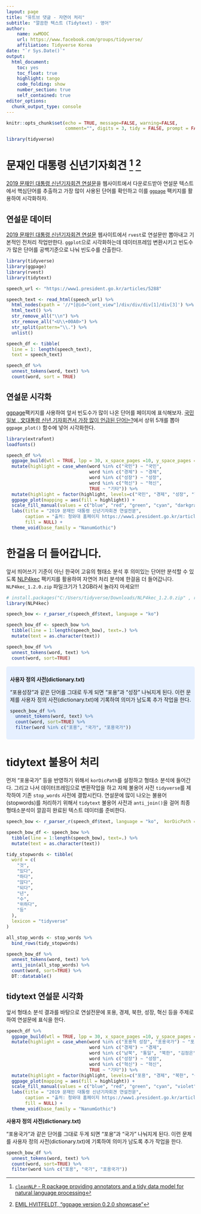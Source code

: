 ```yaml
---
layout: page
title: "유트브 댓글 - 자연어 처리"
subtitle: "깔끔한 텍스트 (Tidytext) - 영어"
author:
    name: xwMOOC
    url: https://www.facebook.com/groups/tidyverse/
    affiliation: Tidyverse Korea
date: "`r Sys.Date()`"
output:
  html_document: 
    toc: yes
    toc_float: true
    highlight: tango
    code_folding: show
    number_section: true
    self_contained: true
editor_options: 
  chunk_output_type: console
---
```


```r
knitr::opts_chunk$set(echo = TRUE, message=FALSE, warning=FALSE,
                      comment="", digits = 3, tidy = FALSE, prompt = FALSE, fig.align = 'center')

library(tidyverse)

```

# 문재인 대통령 신년기자회견 [^cleanNLP] [^ggpage] {#nlp-package}

[2019 문재인 대통령 신년기자회견 연설문](https://www1.president.go.kr/articles/5288)을 웹사이트에서 다운로드받아 연설문 텍스트에서 핵심단어를 추출하고 가장 많이 사용된 단어를 확인하고 이를 [`ggpage`](https://github.com/EmilHvitfeldt/ggpage) 팩키지를 활용하여 시각화하자.

[^cleanNLP]: [`cleanNLP` - R package providing annotators and a tidy data model for natural language processing](https://github.com/statsmaths/cleanNLP)
[^ggpage]: [EMIL HVITFELDT, "ggpage version 0.2.0 showcase"](https://www.hvitfeldt.me/blog/ggpage-version-0-2-0-showcase/)

## 연설문 데이터 {#nlp-package-text}

[2019 문재인 대통령 신년기자회견 연설문](https://www1.president.go.kr/articles/5288) 웹사이트에서 `rvest`로 연설문만 뽑아내고 기본적인 전처리 작업만한다.
`ggplot`으로 시각화하는데 데이터프레임 변환시키고 빈도수가 많은 단어를 공백기준으로 나눠 빈도수를 산출한다.

```r
library(tidyverse)
library(ggpage)
library(rvest)
library(tidytext)

speech_url <- "https://www1.president.go.kr/articles/5288"

speech_text <- read_html(speech_url) %>%
  html_nodes(xpath = '//*[@id="cont_view"]/div/div/div[1]/div[3]') %>%
  html_text() %>%
  str_remove_all("\\n") %>% 
  str_remove_all("<U\\+00A0>") %>% 
  str_split(pattern="\\.") %>% 
  unlist()

speech_df <- tibble(
  line = 1: length(speech_text),
  text = speech_text)

speech_df %>% 
  unnest_tokens(word, text) %>% 
  count(word, sort = TRUE)
```

## 연설문 시각화 {#nlp-package-tidytext-viz}

[ggpage](https://github.com/EmilHvitfeldt/ggpage)팩키지를 사용하여 앞서 빈도수가 많이 나온 단어를 페이지에 표식해보자. [국민일보 , 文대통령 신년 기자회견서 가장 많이 언급된 단어는?](http://news.kmib.co.kr/article/view.asp?arcid=0012980468&code=61111111&sid1=pol)에서 상위 5개를 뽑아 `ggpage_plot()` 함수에 넣어 시각화한다.

```r
library(extrafont)
loadfonts()

speech_df %>%
  ggpage_build(wtl = TRUE, lpp = 30, x_space_pages =10, y_space_pages = 0, ncol = 7) %>%
  mutate(highlight = case_when(word %in% c("국민") ~ "국민",
                               word %in% c("경제") ~ "경제",
                               word %in% c("성장") ~ "성장",
                               word %in% c("혁신") ~ "혁신",
                               TRUE ~ "기타")) %>%
  mutate(highlight = factor(highlight, levels=c("국민", "경제", "성장", "혁신", "기타"))) %>% 
  ggpage_plot(mapping = aes(fill = highlight)) +
  scale_fill_manual(values = c("blue", "red", "green", "cyan", "darkgray")) +
  labs(title = "2019 문재인 대통령 신년기자회견 연설전문",
       caption = "출처: 청와대 홈페이지 https://www1.president.go.kr/articles/5288",
       fill = NULL) +
  theme_void(base_family = "NanumGothic")
```

# 한걸음 더 들어갑니다. {#nlp-package-one-step-forward}

앞서 띄어쓰기 기준이 아닌 한국어 고유의 형태소 분석 후 의미있는 단어만 분석할 수 있도록 
[NLP4kec](https://github.com/NamyounKim/NLP4kec) 팩키지를 활용하여 자연어 처리 분석에 한걸음 더 들어갑니다.
`NLP4kec_1.2.0.zip` 파일크기가 1.2GB라서 놀라지 마세요!!!

```r
# install.packages("C:/Users/tidyverse/Downloads/NLP4kec_1.2.0.zip" , repos=NULL)
library(NLP4kec)

speech_bow <- r_parser_r(speech_df$text, language = "ko")

speech_bow_df <- speech_bow %>% 
  tibble(line = 1:length(speech_bow), text=.) %>% 
  mutate(text = as.character(text))

speech_bow_df %>% 
  unnest_tokens(word, text) %>% 
  count(word, sort=TRUE)
```

<style>
div.blue { background-color:#e6f0ff; border-radius: 5px; padding: 10px;}
</style>
<div class = "blue">

**사용자 정의 사전(dictionary.txt)**

"포용성장"과 같은 단어를 그대로 두게 되면 "포용"과 "성장" 나눠지게 된다. 이런 문제를 사용자 정의 사전(dictionary.txt)에 기록하여 의미가 남도록 추가 작업을 한다.

```r
speech_bow_df %>% 
  unnest_tokens(word, text) %>% 
  count(word, sort=TRUE) %>% 
  filter(word %in% c("포용", "국가", "포용국가"))
```

</div>

# tidytext 불용어 처리 {#nlp-package-one-step-forward-stopwords}

먼저 "포용국가" 등을 반영하기 위해서 `korDicPath`를 설정하고 형태소 분석에 들어간다.
그리고 나서 데이터프레임으로 변환작업을 하고 자체 불용어 사전 `tidyverse`를 제작하여
기존 `stop_words` 사전에 결합시킨다.
연설문에 많이 나오는 불용어(stopwords)를 처리하기 위해서 
`tidytext` 불용어 사전과 `anti_join()`을 걸어 최종 형태소분석이 깔끔히 완료된 텍스트 데이터를 준비한다.

```r
speech_bow <- r_parser_r(speech_df$text, language = "ko",  korDicPath = "data/dictionary.txt")

speech_bow_df <- speech_bow %>% 
  tibble(line = 1:length(speech_bow), text=.) %>% 
  mutate(text = as.character(text))

tidy_stopwords <- tibble(
  word = c(
    "것",
    "있다",
    "하다",
    "않다",
    "되다",
    "년",
    "수",
    "위하다",
    "등"
  ),
  lexicon = "tidyverse"
)

all_stop_words <- stop_words %>%
  bind_rows(tidy_stopwords)

speech_bow_df %>% 
  unnest_tokens(word, text) %>% 
  anti_join(all_stop_words) %>% 
  count(word, sort=TRUE) %>% 
  DT::datatable()
```

## tidytext 연설문 시각화 {#nlp-package-text-viz}

앞서 형태소 분석 결과를 바탕으로 연설전문에 포용, 경제, 북한, 성장, 혁신 등을 주제로 하여 연설문에 표식을 한다.


```r
speech_df %>%
  ggpage_build(wtl = TRUE, lpp = 30, x_space_pages =10, y_space_pages = 0, ncol = 7) %>%
  mutate(highlight = case_when(word %in% c("포용적 성장", "포용국가") ~ "포용",
                               word %in% c("경제") ~ "경제",
                               word %in% c("남북", "통일", "북한", "김정은", "개성", "한반도") ~ "북한",
                               word %in% c("성장") ~ "성장",
                               word %in% c("혁신") ~ "혁신",
                               TRUE ~ "기타")) %>%
  mutate(highlight = factor(highlight, levels=c("포용", "경제", "북한", "성장", "혁신", "기타"))) %>% 
  ggpage_plot(mapping = aes(fill = highlight)) +
  scale_fill_manual(values = c("blue", "red", "green", "cyan", "violet", "darkgray")) +
  labs(title = "2019 문재인 대통령 신년기자회견 연설전문",
       caption = "출처: 청와대 홈페이지 https://www1.president.go.kr/articles/5288",
       fill = NULL) +
  theme_void(base_family = "NanumGothic")
```


**사용자 정의 사전(dictionary.txt)**

"포용국가"과 같은 단어를 그대로 두게 되면 "포용"과 "국가" 나눠지게 된다. 이런 문제를 사용자 정의 사전(dictionary.txt)에 기록하여 의미가 남도록 추가 작업을 한다.

```r
speech_bow_df %>% 
  unnest_tokens(word, text) %>% 
  count(word, sort=TRUE) %>% 
  filter(word %in% c("포용", "국가", "포용국가"))
```

</div>
